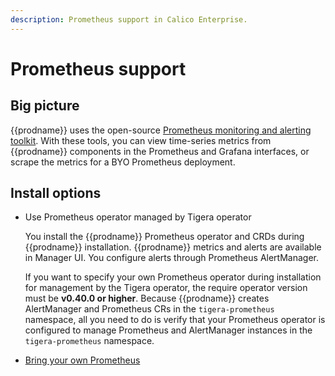 ```yaml
---
description: Prometheus support in Calico Enterprise.
---
```


# Prometheus support

## Big picture

{{prodname}} uses the open-source [Prometheus monitoring and alerting toolkit](https://prometheus.io/docs/introduction/overview/). With these tools, you can view time-series metrics from {{prodname}} components in the Prometheus and Grafana interfaces, or scrape the metrics for a BYO Prometheus deployment.

## Install options

- Use Prometheus operator managed by Tigera operator

  You install the {{prodname}} Prometheus operator and CRDs during {{prodname}} installation. {{prodname}} metrics and alerts are available in Manager UI. You configure alerts through Prometheus AlertManager.

  If you want to specify your own Prometheus operator during installation for management by the Tigera operator, the require operator version must be **v0.40.0 or higher**. Because {{prodname}} creates AlertManager and Prometheus CRs in the `tigera-prometheus` namespace, all you need to do is verify that your Prometheus operator is configured to manage Prometheus and AlertManager instances in the `tigera-prometheus` namespace.

- [Bring your own Prometheus](/operations/monitor/prometheus/byo-prometheus.mdx)
